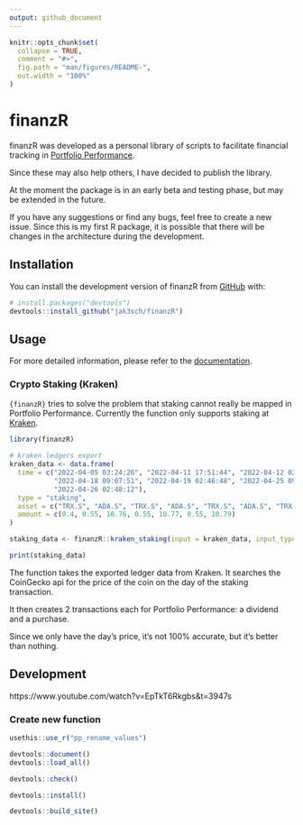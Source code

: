 ```yaml
---
output: github_document
---
```


<!-- README.md is generated from README.Rmd. Please edit that file -->

```r
knitr::opts_chunk$set(
  collapse = TRUE,
  comment = "#>",
  fig.path = "man/figures/README-",
  out.width = "100%"
)
```

# finanzR

<!-- badges: start -->
<!-- badges: end -->

finanzR was developed as a personal library of scripts to facilitate financial tracking in [Portfolio Performance](https://www.portfolio-performance.info/).

Since these may also help others, I have decided to publish the library.

At the moment the package is in an early beta and testing phase, but may be extended in the future.

If you have any suggestions or find any bugs, feel free to create a new issue. Since this is my first R package, it is possible that there will be changes in the architecture during the development.

## Installation

You can install the development version of finanzR from [GitHub](https://github.com/) with:

``` r
# install.packages("devtools")
devtools::install_github("jak3sch/finanzR")
```

## Usage

For more detailed information, please refer to the [documentation](https://jak3sch.github.io/finanzR/).

### Crypto Staking (Kraken)

`{finanzR}` tries to solve the problem that staking cannot really be mapped in Portfolio Performance. Currently the function only supports staking at [Kraken](https://www.kraken.com/).

```r
library(finanzR)

# kraken ledgers export
kraken_data <- data.frame(
  time = c("2022-04-05 03:24:26", "2022-04-11 17:51:44", "2022-04-12 02:43:49", 
           "2022-04-18 09:07:51", "2022-04-19 02:46:48", "2022-04-25 09:11:56", 
           "2022-04-26 02:48:12"), 
  type = "staking",
  asset = c("TRX.S", "ADA.S", "TRX.S", "ADA.S", "TRX.S", "ADA.S", "TRX.S"),
  amount = c(0.4, 0.55, 10.76, 0.55, 10.77, 0.55, 10.79)
)

staking_data <- finanzR::kraken_staking(input = kraken_data, input_type = "data.frame")

print(staking_data)
```

The function takes the exported ledger data from Kraken. It searches the CoinGecko api for the price of the coin on the day of the staking transaction.

It then creates 2 transactions each for Portfolio Performance: a dividend and a purchase.

Since we only have the day's price, it's not 100% accurate, but it's better than nothing.


## Development

https://www.youtube.com/watch?v=EpTkT6Rkgbs&t=3947s

### Create new function

```r
usethis::use_r("pp_rename_values")
```


```r
devtools::document()
devtools::load_all()

devtools::check()

devtools::install()

devtools::build_site()

```

